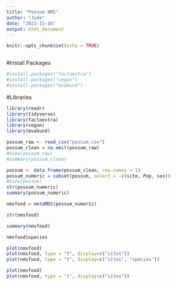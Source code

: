 ```yaml
---
title: "Possum NMS"
author: "Jude"
date: "2023-11-16"
output: html_document
---
```


```r
knitr::opts_chunk$set(echo = TRUE)
```

```r

```

#Install Packages
```r
#install.packages("factoextra")
#install.packages("vegan")
#install.packages("mvabund")
```

#Libraries
```r
library(readr)
library(tidyverse)
library(factoextra)
library(vegan)
library(mvabund)
```

```r
possum_raw <- read_csv("possum.csv")
possum_clean = na.omit(possum_raw)
#View(possum_raw)
#summary(possum_clean)
```


```r
possum <- data.frame(possum_clean, row.names = 1)
possum_numeric = subset(possum, select = -c(site, Pop, sex))
#View(possum)
str(possum_numeric)
summary(possum_numeric)
```



```r
nmsfood = metaMDS(possum_numeric)
```


```r
str(nmsfood)
```


```r
summary(nmsfood)
```


```r
nmsfood$species
```

```r
plot(nmsfood)
plot(nmsfood, type = "t", display=c("sites"))
plot(nmsfood, type = "t", display=c("sites", "species"))
```


```r
plot(nmsfood)
plot(nmsfood, type = "t", display=c("sites"))
```











